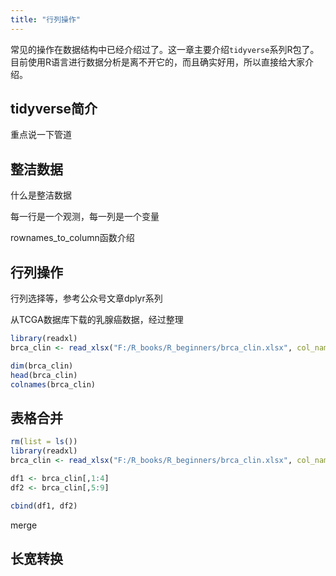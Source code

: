 ```yaml
---
title: "行列操作"
---
```


常见的操作在数据结构中已经介绍过了。这一章主要介绍`tidyverse`系列R包了。目前使用R语言进行数据分析是离不开它的，而且确实好用，所以直接给大家介绍。

## tidyverse简介

重点说一下管道

## 整洁数据

什么是整洁数据

每一行是一个观测，每一列是一个变量

rownames_to_column函数介绍

## 行列操作

行列选择等，参考公众号文章dplyr系列

从TCGA数据库下载的乳腺癌数据，经过整理

```r
library(readxl)
brca_clin <- read_xlsx("F:/R_books/R_beginners/brca_clin.xlsx", col_names = T)

dim(brca_clin)
head(brca_clin)
colnames(brca_clin)
```




## 表格合并



```r
rm(list = ls())
library(readxl)
brca_clin <- read_xlsx("F:/R_books/R_beginners/brca_clin.xlsx", col_names = T)

df1 <- brca_clin[,1:4]
df2 <- brca_clin[,5:9]
```


```r
cbind(df1, df2)
```



merge



## 长宽转换













